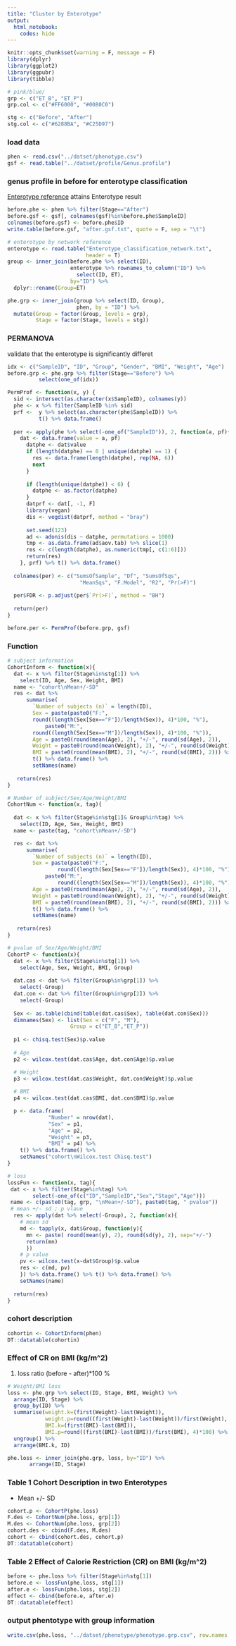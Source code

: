 ---
title: "Cluster by Enterotype"
output: 
  html_notebook:
    codes: hide
---

```{r setup, include=FALSE}
knitr::opts_chunk$set(warning = F, message = F)
library(dplyr)
library(ggplot2)
library(ggpubr)
library(tibble)

# pink/blue/
grp <- c("ET_B", "ET_P")
grp.col <- c("#FF6000", "#0080C0")

stg <- c("Before", "After")
stg.col <- c("#6288BA", "#C25D97")
```

### load data
```{r}
phen <- read.csv("../datset/phenotype.csv")
gsf <- read.table("../datset/profile/Genus.profile")
```

### genus profile in before for  enterotype classification 
[Enterotype reference](http://enterotypes.org/) attains Enterotype result
```{r}
before.phe <- phen %>% filter(Stage=="After")
before.gsf <- gsf[, colnames(gsf)%in%before.phe$SampleID]
colnames(before.gsf) <- before.phe$ID
write.table(before.gsf, "after.gsf.txt", quote = F, sep = "\t")

# enterotype by network reference
enterotype <- read.table("Enterotype_classification_network.txt",
                         header = T)
group <- inner_join(before.phe %>% select(ID),
                    enterotype %>% rownames_to_column("ID") %>%
                      select(ID, ET),
                    by="ID") %>% 
  dplyr::rename(Group=ET)

phe.grp <- inner_join(group %>% select(ID, Group), 
                      phen, by = "ID") %>%
  mutate(Group = factor(Group, levels = grp),
         Stage = factor(Stage, levels = stg))

```

### PERMANOVA 

validate that the enterotype is significantly differet
```{r}
idx <- c("SampleID", "ID", "Group", "Gender", "BMI", "Weight", "Age")
before.grp <- phe.grp %>% filter(Stage=="Before") %>% 
          select(one_of(idx))

PermProf <- function(x, y) {
  sid <- intersect(as.character(x$SampleID), colnames(y)) 
  phe <- x %>% filter(SampleID %in% sid) 
  prf <-  y %>% select(as.character(phe$SampleID)) %>%
          t() %>% data.frame()
  
  per <- apply(phe %>% select(-one_of("SampleID")), 2, function(a, pf){
    dat <- data.frame(value = a, pf)
      datphe <- dat$value
      if (length(datphe) == 0 | unique(datphe) == 1) {
        res <- data.frame(length(datphe), rep(NA, 6))
        next
      }
      
      if (length(unique(datphe)) < 6) {
        datphe <- as.factor(datphe)
      } 
      datprf <- dat[, -1, F] 
      library(vegan)
      dis <- vegdist(datprf, method = "bray")
      
      set.seed(123)
      ad <- adonis(dis ~ datphe, permutations = 1000)
      tmp <- as.data.frame(ad$aov.tab) %>% slice(1)
      res <- c(length(datphe), as.numeric(tmp[, c(1:6)]))
      return(res)
    }, prf) %>% t() %>% data.frame()
    
  colnames(per) <- c("SumsOfSample", "Df", "SumsOfSqs", 
                       "MeanSqs", "F.Model", "R2", "Pr(>F)")
  
  per$FDR <- p.adjust(per$`Pr(>F)`, method = "BH")
  
  return(per)
}

before.per <- PermProf(before.grp, gsf)
```


### Function 
```{r}
# subject information
CohortInform <- function(x){
  dat <- x %>% filter(Stage%in%stg[1]) %>% 
    select(ID, Age, Sex, Weight, BMI)
  name <- "cohort\nMean+/-SD"
  res <- dat %>% 
      summarise(
        `Number of subjects (n)` = length(ID),
        Sex = paste(paste0("F:", 
        round((length(Sex[Sex=="F"])/length(Sex)), 4)*100, "%"),
            paste0("M:", 
        round((length(Sex[Sex=="M"])/length(Sex)), 4)*100, "%")), 
        Age = paste0(round(mean(Age), 2), "+/-", round(sd(Age), 2)),
        Weight = paste0(round(mean(Weight), 2), "+/-", round(sd(Weight), 2)),
        BMI = paste0(round(mean(BMI), 2), "+/-", round(sd(BMI), 2))) %>% 
        t() %>% data.frame() %>% 
        setNames(name)
    
   return(res)
}

# Number of subject/Sex/Age/Weight/BMI
CohortNum <- function(x, tag){
 
  dat <- x %>% filter(Stage%in%stg[1]& Group%in%tag) %>% 
    select(ID, Age, Sex, Weight, BMI)
  name <- paste(tag, "cohort\nMean+/-SD")

  res <- dat %>% 
      summarise(
        `Number of subjects (n)` = length(ID),
        Sex = paste(paste0("F:", 
                round((length(Sex[Sex=="F"])/length(Sex)), 4)*100, "%"),
            paste0("M:", 
                round((length(Sex[Sex=="M"])/length(Sex)), 4)*100, "%")), 
        Age = paste0(round(mean(Age), 2), "+/-", round(sd(Age), 2)),
        Weight = paste0(round(mean(Weight), 2), "+/-", round(sd(Weight), 2)),
        BMI = paste0(round(mean(BMI), 2), "+/-", round(sd(BMI), 2))) %>% 
        t() %>% data.frame() %>% 
        setNames(name)
    
   return(res)
}

# pvalue of Sex/Age/Weight/BMI
CohortP <- function(x){
  dat <- x %>% filter(Stage%in%stg[1]) %>% 
    select(Age, Sex, Weight, BMI, Group)
  
  dat.cas <- dat %>% filter(Group%in%grp[1]) %>%
    select(-Group)
  dat.con <- dat %>% filter(Group%in%grp[2]) %>%
    select(-Group)
  
  Sex <- as.table(cbind(table(dat.cas$Sex), table(dat.con$Sex)))
  dimnames(Sex) <- list(Sex = c("F", "M"),
                    Group = c("ET_B","ET_P"))
    
  p1 <- chisq.test(Sex)$p.value
  
  # Age
  p2 <- wilcox.test(dat.cas$Age, dat.con$Age)$p.value

  # Weight
  p3 <- wilcox.test(dat.cas$Weight, dat.con$Weight)$p.value
  
  # BMI
  p4 <- wilcox.test(dat.cas$BMI, dat.con$BMI)$p.value

  p <- data.frame(
             "Number" = nrow(dat),
             "Sex" = p1, 
             "Age" = p2, 
             "Weight" = p3, 
             "BMI" = p4) %>% 
    t() %>% data.frame() %>%
    setNames("cohort\nWilcox.test Chisq.test")
}

# loss
lossFun <- function(x, tag){
 dat <- x %>% filter(Stage%in%tag) %>% 
        select(-one_of(c("ID","SampleID","Sex","Stage","Age")))  
 name <- c(paste0(tag, grp, "\nMean+/-SD"), paste0(tag, " pvalue"))
 # mean +/- sd ; p vlaue 
  res <- apply(dat %>% select(-Group), 2, function(x){
    # mean sd
    md <- tapply(x, dat$Group, function(y){
      mn <- paste( round(mean(y), 2), round(sd(y), 2), sep="+/-")
      return(mn)
      })
    # p value 
    pv <- wilcox.test(x~dat$Group)$p.value
    res <- c(md, pv)
    }) %>% data.frame() %>% t() %>% data.frame() %>% 
    setNames(name) 
  
  return(res)
}
```

### cohort description 
```{r}
cohortin <- CohortInform(phen)
DT::datatable(cohortin)
```

### Effect of CR on BMI (kg/m^2)

1. loss ratio  (before - after)*100 %
```{r, fig.width=4, fig.height=5}
# Weight/BMI loss   
loss <- phe.grp %>% select(ID, Stage, BMI, Weight) %>% 
  arrange(ID, Stage) %>% 
  group_by(ID) %>% 
  summarise(weight.k=(first(Weight)-last(Weight)),
            weight.p=round((first(Weight)-last(Weight))/first(Weight), 4)*100,
            BMI.k=(first(BMI)-last(BMI)),
            BMI.p=round((first(BMI)-last(BMI))/first(BMI), 4)*100) %>%
  ungroup() %>%
  arrange(BMI.k, ID)

phe.loss <- inner_join(phe.grp, loss, by="ID") %>% 
       arrange(ID, Stage) 
```


### Table 1 Cohort Description in two Enterotypes

 * Mean +/- SD 

```{r}
cohort.p <- CohortP(phe.loss) 
F.des <- CohortNum(phe.loss, grp[1])
M.des <- CohortNum(phe.loss, grp[2])
cohort.des <- cbind(F.des, M.des)
cohort <- cbind(cohort.des, cohort.p)
DT::datatable(cohort)
```

### Table 2 Effect of Calorie Restriction (CR) on BMI (kg/m^2)
```{r}
before <- phe.loss %>% filter(Stage%in%stg[1])
before.e <- lossFun(phe.loss, stg[1])
after.e <- lossFun(phe.loss, stg[2])
effect <- cbind(before.e, after.e)
DT::datatable(effect)
```

### output phentotype with group information
```{r}
write.csv(phe.loss, "../datset/phenotype/phenotype.grp.csv", row.names = F)
```

